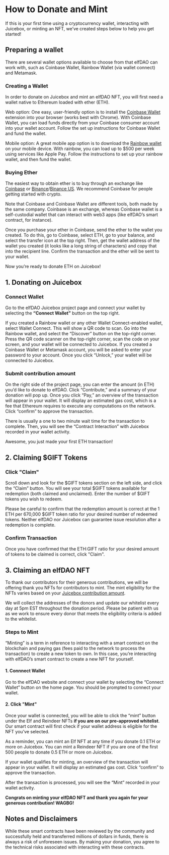 
# How to Donate and Mint
If this is your first time using a cryptocurrency wallet, interacting with Juicebox, or minting an NFT, we’ve created steps below to help you get started!

## Preparing a wallet
There are several wallet options available to choose from that elfDAO can work with, such as Coinbase Wallet, Rainbow Wallet (via wallet connect) and Metamask.

### Creating a Wallet
In order to donate on Juicebox and mint an elfDAO NFT, you will first need a wallet native to Ethereum loaded with ether (ETH). 

Web option: One easy, user-friendly option is to install the [Coinbase Wallet](https://www.coinbase.com/wallet) extension into your browser (works best with Chrome). With Coinbase Wallet, you can load funds directly from your Coinbase consumer account into your wallet account. Follow the set up instructions for Coinbase Wallet and fund the wallet. 

Mobile option: A great mobile app option is to download the [Rainbow wallet](https://rainbow.me/) on your mobile device. With rainbow, you can load up to $500 per week using services like Apple Pay. Follow the instructions to set up your rainbow wallet, and then fund the wallet.

### Buying Ether
The easiest way to obtain ether is to buy through an exchange like [Coinbase](https://www.coinbase.com/) or [Binance](https://www.binance.com/en)/[Binance US](https://www.binance.us/en/home). We recommend Coinbase for people getting started with crypto. 

Note that Coinbase and Coinbase Wallet are different tools, both made by the same company. Coinbase is an exchange, whereas Coinbase wallet is a self-custodial wallet that can interact with web3 apps (like elfDAO’s smart contract, for instance).

Once you purchase your ether in Coinbase, send the ether to the wallet you created. To do this, go to Coinbase, select ETH, go to your balance, and select the transfer icon at the top right. Then, get the wallet address of the wallet you created (it looks like a long string of characters) and copy that into the recipient line. Confirm the transaction and the ether will be sent to your wallet. 

Now you’re ready to donate ETH on Juicebox!

## 1. Donating on Juicebox

### Connect Wallet
Go to the elfDAO Juicebox project page and connect your wallet by selecting the **“Connect Wallet”** button on the top right. 

<Callout>If you created a Rainbow wallet or any other Wallet Connect-enabled wallet, select Wallet Connect. This will show a QR code to scan. Go into the Rainbow wallet, and select the “Discover” button on the top-right corner. Press the QR code scanner on the top-right corner, scan the code on your screen, and your wallet will be connected to Juicebox. 
</Callout>
<Callout>If you created a Coinbase Wallet or Metamask account, you will be asked to enter your password to your account. Once you click “Unlock,” your wallet will be connected to Juicebox.</Callout>

### Submit contribution amount
On the right side of the project page, you can enter the amount (in ETH) you’d like to donate to elfDAO. Click “Contribute,” and a summary of your donation will pop up. Once you click “Pay,” an overview of the transaction will appear in your wallet. It will display an estimated gas cost, which is a fee that Ethereum requires to execute any computations on the network. Click “confirm” to approve the transaction. 

There is usually a one to two minute wait time for the transaction to complete. Then, you will see the “Contract Interaction” with Juicebox recorded in your wallet activity. 

Awesome, you just made your first ETH transaction! 

## 2. Claiming $GIFT Tokens
### Click "Claim"
Scroll down and look for the $GIFT tokens section on the left side, and click the “Claim” button. You will see your total $GIFT tokens available for redemption (both claimed and unclaimed). Enter the number of $GIFT tokens you wish to redeem. 

<Callout>Please be careful to confirm that the redemption amount is correct at the 1 ETH per 670,000 $GIFT token ratio for your desired number of redeemed tokens. Neither elfDAO nor Juicebox can guarantee issue resolution after a redemption is complete.</Callout>

### Confirm Transaction
Once you have confirmed that the ETH:GIFT ratio for your desired amount of tokens to be claimed is correct, click "Claim".

## 3. Claiming an elfDAO NFT
To thank our contributors for their generous contributions, we will be offering thank you NFTs for contributors to mint. The mint eligibility for the NFTs varies based on your [Juicebox contribution amount](./fundraising/how#elfdao-nfts).

We will collect the addresses of the donors and update our whitelist every day at 5pm EST throughout the donation period. Please be patient with us as we work to ensure every donor that meets the eligibility criteria is added to the whitelist.

### Steps to Mint
“Minting” is a term in reference to interacting with a smart contract on the blockchain and paying gas (fees paid to the network to process the transaction) to create a new token to own. In this case, you’re interacting with elfDAO’s smart contract to create a new NFT for yourself.

#### 1. Connnect Wallet
Go to the elfDAO website and connect your wallet by selecting the “Connect Wallet” button on the home page. You should be prompted to connect your wallet. 

#### 2. Click "Mint"
Once your wallet is connected, you will be able to click the “mint” button under the Elf and Reindeer NFTs **if you are on our pre-approved whitelist**. Our smart contract will first check if your wallet address is eligible for the NFT you’ve selected. 

<Callout>As a reminder, you can mint an Elf NFT at any time if you donate 0.1 ETH or more on Juicebox. You can mint a Reindeer NFT if you are one of the first 500 people to donate 0.5 ETH or more on Juicebox.</Callout>

If your wallet qualifies for minting, an overview of the transaction will appear in your wallet. It will display an estimated gas cost. Click “confirm” to approve the transaction.

After the transaction is processed, you will see the “Mint” recorded in your wallet activity.

**Congrats on minting your elfDAO NFT and thank you again for your generous contribution! WAGBG!**

## Notes and Disclaimers
While these smart contracts have been reviewed by the community and successfully held and transferred millions of dollars in funds, there is always a risk of unforeseen issues. By making your donation, you agree to the technical risks associated with interacting with these contracts. 